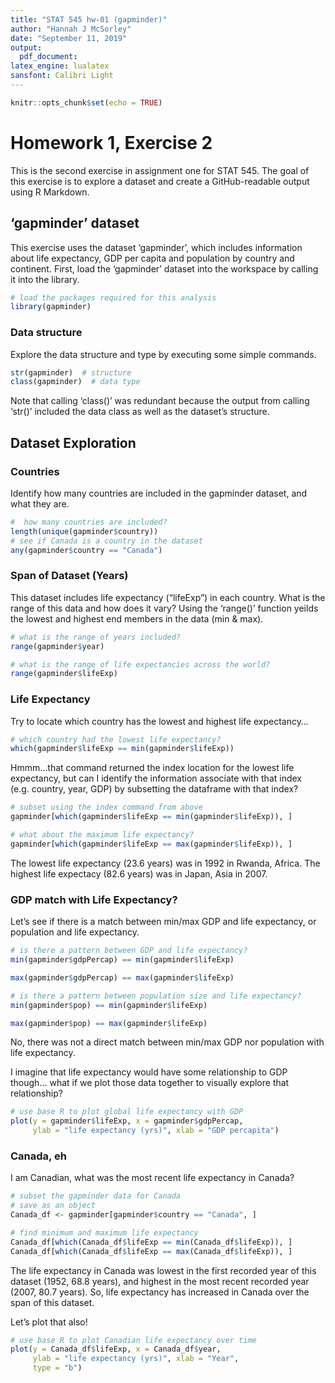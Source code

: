 ```yaml
---
title: "STAT 545 hw-01 (gapminder)"
author: "Hannah J McSorley"
date: "September 11, 2019"
output: 
  pdf_document:
latex_engine: lualatex
sansfont: Calibri Light
---
```


```r
knitr::opts_chunk$set(echo = TRUE)
```

# Homework 1, Exercise 2

This is the second exercise in assignment one for STAT 545. The goal of this exercise is to explore a dataset and create a GitHub-readable output using R Markdown. 

## 'gapminder' dataset 

This exercise uses the dataset 'gapminder', which includes information about life expectancy, GDP per capita and population by country and continent. First, load the 'gapminder' dataset into the workspace by calling it into the library. 

```r
# load the packages required for this analysis
library(gapminder)
```

### Data structure 

Explore the data structure and type by executing some simple commands.

```r
str(gapminder)  # structure
class(gapminder)  # data type
```

Note that calling 'class()' was redundant because the output from calling 'str()' included the data class as well as the dataset's structure.

## Dataset Exploration

### Countries
 
Identify how many countries are included in the gapminder dataset, and what they are.
```r
#  how many countries are included?
length(unique(gapminder$country))
# see if Canada is a country in the dataset
any(gapminder$country == "Canada")
```


### Span of Dataset (Years)

This dataset includes life expectancy ("lifeExp") in each country. What is the range of this data and how does it vary? Using the 'range()' function yeilds the lowest and highest end members in the data (min & max).

```r
# what is the range of years included?
range(gapminder$year)

# what is the range of life expectancies across the world?
range(gapminder$lifeExp)
```

### Life Expectancy

Try to locate which country has the lowest and highest life expectancy...

```r
# which country had the lowest life expectancy?
which(gapminder$lifeExp == min(gapminder$lifeExp))
```

Hmmm...that command returned the index location for the lowest life expectancy, but can I identify the information associate with that index (e.g. country, year, GDP) by subsetting the dataframe with that index?

```r
# subset using the index command from above
gapminder[which(gapminder$lifeExp == min(gapminder$lifeExp)), ]

# what about the maximum life expectancy?
gapminder[which(gapminder$lifeExp == max(gapminder$lifeExp)), ]
```

The lowest life expectancy (23.6 years) was in 1992 in Rwanda, Africa. The highest life expectacy (82.6 years) was in Japan, Asia in 2007. 

### GDP match with Life Expectancy?

Let's see if there is a match between min/max GDP and life expectancy, or population and life expectancy.

```r
# is there a pattern between GDP and life expectancy?
min(gapminder$gdpPercap) == min(gapminder$lifeExp)

max(gapminder$gdpPercap) == max(gapminder$lifeExp)

# is there a pattern between population size and life expectancy?
min(gapminder$pop) == min(gapminder$lifeExp)

max(gapminder$pop) == max(gapminder$lifeExp)
```
No, there was not a direct match between min/max GDP nor population with life expectancy.

I imagine that life expectancy would have some relationship to GDP though... what if we plot those data together to visually explore that relationship?

```r
# use base R to plot global life expectancy with GDP
plot(y = gapminder$lifeExp, x = gapminder$gdpPercap,
     ylab = "life expectancy (yrs)", xlab = "GDP percapita")
```

### Canada, eh 

I am Canadian, what was the most recent life expectancy in Canada? 

```r
# subset the gapminder data for Canada
# save as an object
Canada_df <- gapminder[gapminder$country == "Canada", ]

# find minimum and maximum life expectancy
Canada_df[which(Canada_df$lifeExp == min(Canada_df$lifeExp)), ]
Canada_df[which(Canada_df$lifeExp == max(Canada_df$lifeExp)), ]
```

The life expectancy in Canada was lowest in the first recorded year of this dataset (1952, 68.8 years), and highest in the most recent recorded year (2007, 80.7 years). So, life expectancy has increased in Canada over the span of this dataset. 

Let's plot that also!

```r
# use base R to plot Canadian life expectancy over time
plot(y = Canada_df$lifeExp, x = Canada_df$year,
     ylab = "life expectancy (yrs)", xlab = "Year",
     type = "b")
```

